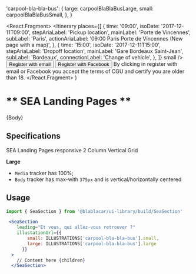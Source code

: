


  'carpool-bla-bla-bus': {
    large: carpoolBlaBlaBusLarge,
    small: carpoolBlaBlaBusSmall,
  },
}

<React.Fragment>
  <Itinerary
    places={[
      {
        time: '09:00',
        isoDate: '2017-12-11T09:00',
        stepAriaLabel: 'Pickup location',
        mainLabel: 'Porte de Vincennes',
        subLabel: 'Paris',
        actionAriaLabel: '09:00 Paris Porte de Vincennes (New page with a map)',
      },
      {
        time: '15:00',
        isoDate: '2017-12-11T15:00',
        stepAriaLabel: 'Dropoff location',
        mainLabel: 'Gare Bordeaux Saint-Jean',
        subLabel: 'Bordeaux',
        connectionLabel: 'Change of vehicle',
      },
    ]}
    small
  />
  <ButtonGroup>
    <Button> Register with email </Button>
    <Button> Register with Facebook </Button>
  </ButtonGroup>
  <Disclaimer as="p">
    By clicking in register with email or Facebook you accept the terms of CGU and certify you
    are older than 18.
  </Disclaimer>
  <ItemActionLabel labelTitle="Already a member?" action="Sign In" />
</React.Fragment>
)

<Meta title="Sections/SeaSection" />

# ** SEA Landing Pages **
<Canvas>
  <Story name="Default">
    <SeaSection
      leading="Et vous, qui allez-vous retrouver ?"
      illustationUrl={{
        small: ILLUSTRATIONS['carpool-bla-bla-bus'].small,
        large: ILLUSTRATIONS['carpool-bla-bla-bus'].large,
      }}
    >
      {Body}
    </SeaSection>
  </Story>
</Canvas>

## Specifications

SEA Landing Pages responsive 2 Column Vertical Grid

**Large**

- `Media` tracker has 100%;
- `Body` tracker has max-with `375px` and is vertical/horizontally centered

## Usage

```jsx
import { SeaSection } from '@blablacar/ui-library/build/SeaSection'

 <SeaSection
    leading="Et vous, qui allez-vous retrouver ?"
    illustationUrl={{
        small: ILLUSTRATIONS['carpool-bla-bla-bus'].small,
        large: ILLUSTRATIONS['carpool-bla-bla-bus'].large
      }}
  >
    // Content here {children}
  </SeaSection>
```

<ArgsTable of={SeaSection} />
